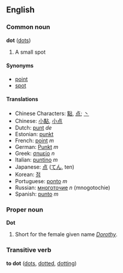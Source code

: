==English==
===Common noun===
'''dot''' ([[dots]])

# A small spot<!-- better def needed -->

====Synonyms====
*[[point]]
*[[spot]]

====Translations====
*Chinese Characters: [[點]], [[点]]; [[丶]]
*Chinese: [[小點]], [[小点]]
*Dutch: [[punt]] ''de''
*Estonian: [[punkt]]
*French: [[point]] ''m''
*German: [[Punkt]] ''m''
*Greek: [[σημείο]] ''n''
*Italian: [[puntino]] ''m''
*Japanese: [[点]] ([[てん]], ten)
*Korean: [[점]]
*Portuguese: [[ponto]] ''m''
*Russian: [[многоточие]] ''n'' (mnogotochie)
*Spanish: [[punto]] ''m''

===Proper noun===
'''Dot'''

# Short for the female given name ''[[Dorothy]]''.

===Transitive verb===
'''to dot''' ([[dots]], [[dotted]], [[dotting]])

<!-- def needed -->